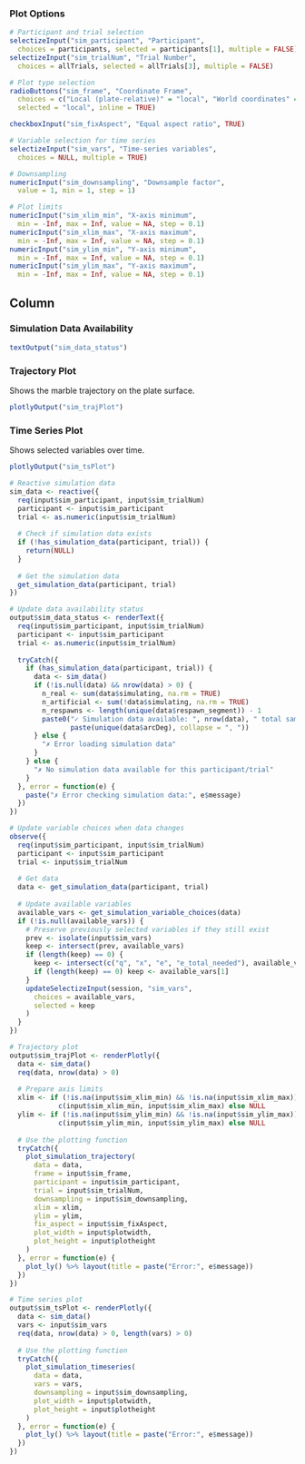 ### Plot Options
```r
# Participant and trial selection
selectizeInput("sim_participant", "Participant",
  choices = participants, selected = participants[1], multiple = FALSE)
selectizeInput("sim_trialNum", "Trial Number",
  choices = allTrials, selected = allTrials[3], multiple = FALSE)

# Plot type selection
radioButtons("sim_frame", "Coordinate Frame",
  choices = c("Local (plate-relative)" = "local", "World coordinates" = "world"),
  selected = "local", inline = TRUE)

checkboxInput("sim_fixAspect", "Equal aspect ratio", TRUE)

# Variable selection for time series
selectizeInput("sim_vars", "Time-series variables",
  choices = NULL, multiple = TRUE)

# Downsampling
numericInput("sim_downsampling", "Downsample factor", 
  value = 1, min = 1, step = 1)

# Plot limits
numericInput("sim_xlim_min", "X-axis minimum",
  min = -Inf, max = Inf, value = NA, step = 0.1)
numericInput("sim_xlim_max", "X-axis maximum",
  min = -Inf, max = Inf, value = NA, step = 0.1)
numericInput("sim_ylim_min", "Y-axis minimum",
  min = -Inf, max = Inf, value = NA, step = 0.1)
numericInput("sim_ylim_max", "Y-axis maximum",
  min = -Inf, max = Inf, value = NA, step = 0.1)
```

Column
--------------------------------------------

### Simulation Data Availability
```r
textOutput("sim_data_status")
```

### Trajectory Plot {data-height=600}
Shows the marble trajectory on the plate surface.
```r
plotlyOutput("sim_trajPlot")
```

### Time Series Plot {data-height=600}
Shows selected variables over time.
```r
plotlyOutput("sim_tsPlot")
```

```r
# Reactive simulation data
sim_data <- reactive({
  req(input$sim_participant, input$sim_trialNum)
  participant <- input$sim_participant
  trial <- as.numeric(input$sim_trialNum)
  
  # Check if simulation data exists
  if (!has_simulation_data(participant, trial)) {
    return(NULL)
  }
  
  # Get the simulation data
  get_simulation_data(participant, trial)
})

# Update data availability status
output$sim_data_status <- renderText({
  req(input$sim_participant, input$sim_trialNum)
  participant <- input$sim_participant
  trial <- as.numeric(input$sim_trialNum)
  
  tryCatch({
    if (has_simulation_data(participant, trial)) {
      data <- sim_data()
      if (!is.null(data) && nrow(data) > 0) {
        n_real <- sum(data$simulating, na.rm = TRUE)
        n_artificial <- sum(!data$simulating, na.rm = TRUE)
        n_respawns <- length(unique(data$respawn_segment)) - 1
        paste0("✓ Simulation data available: ", nrow(data), " total samples (", n_real, " on plate, ", n_artificial, " artificial, ", n_respawns, " respawns), arcDeg = ", 
               paste(unique(data$arcDeg), collapse = ", "))
      } else {
        "✗ Error loading simulation data"
      }
    } else {
      "✗ No simulation data available for this participant/trial"
    }
  }, error = function(e) {
    paste("✗ Error checking simulation data:", e$message)
  })
})

# Update variable choices when data changes
observe({
  req(input$sim_participant, input$sim_trialNum)
  participant <- input$sim_participant
  trial <- input$sim_trialNum
  
  # Get data
  data <- get_simulation_data(participant, trial)
  
  # Update available variables
  available_vars <- get_simulation_variable_choices(data)
  if (!is.null(available_vars)) {
    # Preserve previously selected variables if they still exist
    prev <- isolate(input$sim_vars)
    keep <- intersect(prev, available_vars)
    if (length(keep) == 0) {
      keep <- intersect(c("q", "x", "e", "e_total_needed"), available_vars)
      if (length(keep) == 0) keep <- available_vars[1]
    }
    updateSelectizeInput(session, "sim_vars",
      choices = available_vars,
      selected = keep
    )
  }
})

# Trajectory plot
output$sim_trajPlot <- renderPlotly({
  data <- sim_data()
  req(data, nrow(data) > 0)
  
  # Prepare axis limits
  xlim <- if (!is.na(input$sim_xlim_min) && !is.na(input$sim_xlim_max)) 
            c(input$sim_xlim_min, input$sim_xlim_max) else NULL
  ylim <- if (!is.na(input$sim_ylim_min) && !is.na(input$sim_ylim_max)) 
            c(input$sim_ylim_min, input$sim_ylim_max) else NULL
  
  # Use the plotting function
  tryCatch({
    plot_simulation_trajectory(
      data = data,
      frame = input$sim_frame,
      participant = input$sim_participant,
      trial = input$sim_trialNum,
      downsampling = input$sim_downsampling,
      xlim = xlim,
      ylim = ylim,
      fix_aspect = input$sim_fixAspect,
      plot_width = input$plotwidth,
      plot_height = input$plotheight
    )
  }, error = function(e) {
    plot_ly() %>% layout(title = paste("Error:", e$message))
  })
})

# Time series plot
output$sim_tsPlot <- renderPlotly({
  data <- sim_data()
  vars <- input$sim_vars
  req(data, nrow(data) > 0, length(vars) > 0)
  
  # Use the plotting function
  tryCatch({
    plot_simulation_timeseries(
      data = data,
      vars = vars,
      downsampling = input$sim_downsampling,
      plot_width = input$plotwidth,
      plot_height = input$plotheight
    )
  }, error = function(e) {
    plot_ly() %>% layout(title = paste("Error:", e$message))
  })
})
```